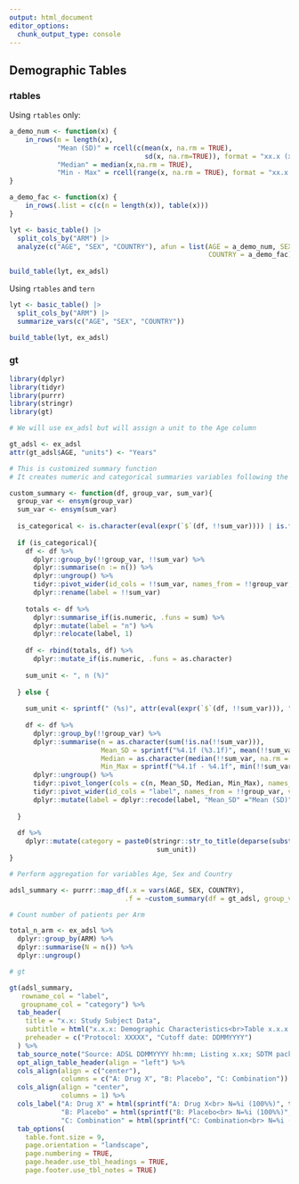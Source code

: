 ```yaml
---
output: html_document
editor_options: 
  chunk_output_type: console
---
```

## Demographic Tables

### rtables

Using `rtables` only:

```r
a_demo_num <- function(x) {
    in_rows(n = length(x),
            "Mean (SD)" = rcell(c(mean(x, na.rm = TRUE),
                                  sd(x, na.rm=TRUE)), format = "xx.x (xx.x)"),
            "Median" = median(x,na.rm = TRUE),
            "Min - Max" = rcell(range(x, na.rm = TRUE), format = "xx.x - xx.x"))
}

a_demo_fac <- function(x) {
    in_rows(.list = c(c(n = length(x)), table(x)))
}

lyt <- basic_table() |>
  split_cols_by("ARM") |>
  analyze(c("AGE", "SEX", "COUNTRY"), afun = list(AGE = a_demo_num, SEX = a_demo_fac,
                                                  COUNTRY = a_demo_fac))
 
build_table(lyt, ex_adsl)
```

Using `rtables` and `tern`

```r
lyt <- basic_table() |>
  split_cols_by("ARM") |>
  summarize_vars(c("AGE", "SEX", "COUNTRY"))

build_table(lyt, ex_adsl)
```


### gt

```r
library(dplyr)
library(tidyr)
library(purrr)
library(stringr)
library(gt)

# We will use ex_adsl but will assign a unit to the Age column

gt_adsl <- ex_adsl
attr(gt_adsl$AGE, "units") <- "Years"

# This is customized summary function
# It creates numeric and categorical summaries variables following the rtables exmaple

custom_summary <- function(df, group_var, sum_var){
  group_var <- ensym(group_var)
  sum_var <- ensym(sum_var)
  
  is_categorical <- is.character(eval(expr(`$`(df, !!sum_var)))) | is.factor(eval(expr(`$`(df, !!sum_var)))) 
  
  if (is_categorical){
    df <- df %>%
      dplyr::group_by(!!group_var, !!sum_var) %>%
      dplyr::summarise(n := n()) %>% 
      dplyr::ungroup() %>% 
      tidyr::pivot_wider(id_cols = !!sum_var, names_from = !!group_var, values_from = n, values_fill = 0) %>% 
      dplyr::rename(label = !!sum_var) 
    
    totals <- df %>%
      dplyr::summarise_if(is.numeric, .funs = sum) %>%
      dplyr::mutate(label = "n") %>%
      dplyr::relocate(label, 1)
    
    df <- rbind(totals, df) %>% 
      dplyr::mutate_if(is.numeric, .funs = as.character)
    
    sum_unit <- ", n (%)"
    
  } else {
    
    sum_unit <- sprintf(" (%s)", attr(eval(expr(`$`(df, !!sum_var))), "units"))
    
    df <- df %>% 
      dplyr::group_by(!!group_var) %>% 
      dplyr::summarise(n = as.character(sum(!is.na(!!sum_var))),
                       Mean_SD = sprintf("%4.1f (%3.1f)", mean(!!sum_var, na.rm = TRUE), sd(!!sum_var, na.rm = TRUE)),
                       Median = as.character(median(!!sum_var, na.rm = TRUE)),
                       Min_Max = sprintf("%4.1f - %4.1f", min(!!sum_var, na.rm = TRUE), max(!!sum_var, na.rm = TRUE))) %>% 
      dplyr::ungroup() %>% 
      tidyr::pivot_longer(cols = c(n, Mean_SD, Median, Min_Max), names_to = "label", values_to = "Value") %>% 
      tidyr::pivot_wider(id_cols = "label", names_from = !!group_var, values_from = "Value") %>% 
      dplyr::mutate(label = dplyr::recode(label, "Mean_SD" ="Mean (SD)", "Min_Max" = "Min - Max"))
    
  }
  
  df %>% 
    dplyr::mutate(category = paste0(stringr::str_to_title(deparse(substitute(!!sum_var))),
                                     sum_unit)) 
}

# Perform aggregation for variables Age, Sex and Country

adsl_summary <- purrr::map_df(.x = vars(AGE, SEX, COUNTRY),
                             .f = ~custom_summary(df = gt_adsl, group_var = ARM, sum_var = !!.x)) 

# Count number of patients per Arm

total_n_arm <- ex_adsl %>% 
  dplyr::group_by(ARM) %>% 
  dplyr::summarise(N = n()) %>% 
  dplyr::ungroup() 

# gt

gt(adsl_summary, 
   rowname_col = "label",
   groupname_col = "category") %>%
  tab_header(
    title = "x.x: Study Subject Data",
    subtitle = html("x.x.x: Demographic Characteristics<br>Table x.x.x.x: Demographic Characteristics - Full Analysis Set"),
    preheader = c("Protocol: XXXXX", "Cutoff date: DDMMYYYY")
  ) %>% 
  tab_source_note("Source: ADSL DDMMYYYY hh:mm; Listing x.xx; SDTM package: DDMMYYYY") %>% 
  opt_align_table_header(align = "left") %>% 
  cols_align(align = c("center"),
             columns = c("A: Drug X", "B: Placebo", "C: Combination")) %>% 
  cols_align(align = "center",
             columns = 1) %>% 
  cols_label("A: Drug X" = html(sprintf("A: Drug X<br> N=%i (100%%)", total_n_arm$N[1])),
             "B: Placebo" = html(sprintf("B: Placebo<br> N=%i (100%%)", total_n_arm$N[2])),
             "C: Combination" = html(sprintf("C: Combination<br> N=%i (100%%)", total_n_arm$N[3]))) %>% 
  tab_options(
    table.font.size = 9,
    page.orientation = "landscape",
    page.numbering = TRUE,
    page.header.use_tbl_headings = TRUE,
    page.footer.use_tbl_notes = TRUE)
```


